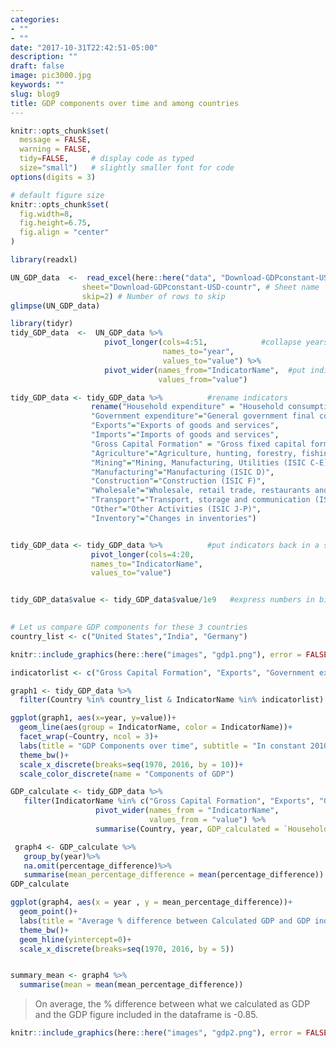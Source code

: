 ```yaml
---
categories:
- ""
- ""
date: "2017-10-31T22:42:51-05:00"
description: ""
draft: false
image: pic3000.jpg
keywords: ""
slug: blog9
title: GDP components over time and among countries
---
```



```r
knitr::opts_chunk$set(
  message = FALSE, 
  warning = FALSE, 
  tidy=FALSE,     # display code as typed
  size="small")   # slightly smaller font for code
options(digits = 3)

# default figure size
knitr::opts_chunk$set(
  fig.width=8, 
  fig.height=6.75,
  fig.align = "center"
)
```



```r

library(readxl)

UN_GDP_data  <-  read_excel(here::here("data", "Download-GDPconstant-USD-countries.xls"), # Excel filename
                sheet="Download-GDPconstant-USD-countr", # Sheet name
                skip=2) # Number of rows to skip
glimpse(UN_GDP_data)
```


```r

library(tidyr)
tidy_GDP_data  <-  UN_GDP_data %>% 
                     pivot_longer(cols=4:51,            #collapse years into 1 column
                                  names_to="year",
                                  values_to="value") %>% 
                     pivot_wider(names_from="IndicatorName",  #put indicators into columns to rename them
                                 values_from="value") 

tidy_GDP_data <- tidy_GDP_data %>%          #rename indicators
                  rename("Household expenditure" = "Household consumption expenditure (including Non-profit institutions serving households)",
                  "Government expenditure"="General government final consumption expenditure",
                  "Exports"="Exports of goods and services",
                  "Imports"="Imports of goods and services",
                  "Gross Capital Formation" = "Gross fixed capital formation (including Acquisitions less disposals of valuables)",
                  "Agriculture"="Agriculture, hunting, forestry, fishing (ISIC A-B)",
                  "Mining"="Mining, Manufacturing, Utilities (ISIC C-E)",
                  "Manufacturing"="Manufacturing (ISIC D)",
                  "Construction"="Construction (ISIC F)",
                  "Wholesale"="Wholesale, retail trade, restaurants and hotels (ISIC G-H)",
                  "Transport"="Transport, storage and communication (ISIC I)",
                  "Other"="Other Activities (ISIC J-P)",
                  "Inventory"="Changes in inventories")


tidy_GDP_data <- tidy_GDP_data %>%          #put indicators back in a single column
                  pivot_longer(cols=4:20,
                  names_to="IndicatorName",
                  values_to="value") 


tidy_GDP_data$value <- tidy_GDP_data$value/1e9   #express numbers in billions
                    

# Let us compare GDP components for these 3 countries
country_list <- c("United States","India", "Germany")
```


```r
knitr::include_graphics(here::here("images", "gdp1.png"), error = FALSE)
```
```r
indicatorlist <- c("Gross Capital Formation", "Exports", "Government expenditure", "Household expenditure", "Imports")

graph1 <- tidy_GDP_data %>%
  filter(Country %in% country_list & IndicatorName %in% indicatorlist)

ggplot(graph1, aes(x=year, y=value))+
  geom_line(aes(group = IndicatorName, color = IndicatorName))+
  facet_wrap(~Country, ncol = 3)+
  labs(title = "GDP Components over time", subtitle = "In constant 2010 USD", x= "", y = " Billions US$")+
  theme_bw()+
  scale_x_discrete(breaks=seq(1970, 2016, by = 10))+
  scale_color_discrete(name = "Components of GDP")

```



```r

GDP_calculate <- tidy_GDP_data %>%
   filter(IndicatorName %in% c("Gross Capital Formation", "Exports", "Government expenditure", "Household expenditure", "Imports", "Gross Domestic Product (GDP)")) %>% 
                   pivot_wider(names_from = "IndicatorName",
                               values_from = "value") %>% 
                   summarise(Country, year, GDP_calculated = `Household expenditure`+`Government expenditure`+`Gross Capital Formation`+`Exports`-`Imports`, percentage_difference = (GDP_calculated/`Gross Domestic Product (GDP)`-1)*100)

 graph4 <- GDP_calculate %>%
   group_by(year)%>%
   na.omit(percentage_difference)%>%
   summarise(mean_percentage_difference = mean(percentage_difference))
GDP_calculate

ggplot(graph4, aes(x = year , y = mean_percentage_difference))+
  geom_point()+
  labs(title = "Average % difference between Calculated GDP and GDP indicators", x ="", y="Mean % Difference")+
  theme_bw()+
  geom_hline(yintercept=0)+
  scale_x_discrete(breaks=seq(1970, 2016, by = 5))


summary_mean <- graph4 %>%
  summarise(mean = mean(mean_percentage_difference))

```



>On average, the % difference between what we calculated as GDP and the GDP figure included in the dataframe is -0.85.


```r
knitr::include_graphics(here::here("images", "gdp2.png"), error = FALSE)
```




